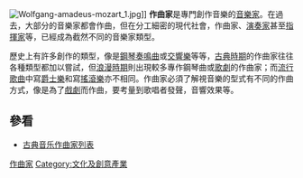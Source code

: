 {{unreferenced|time=2013-8-13}}
[[File:Wolfgang-amadeus-mozart_1.jpg|thumb]]]]
'''作曲家'''是專門創作音樂的[[音樂家|音樂家]]。在過去，大部分的音樂家都會作曲，但在分工細密的現代社會，作曲家、[[演奏家|演奏家]]甚至[[指揮家|指揮家]]等，已經成為截然不同的音樂家類型。

歷史上有許多創作的類型，像是[[鋼琴|鋼琴]][[奏鳴曲|奏鳴曲]]或[[交響樂|交響樂]]等等，[[古典主义音乐|古典時期]]的作曲家往往各種類型都加以嘗試，但[[浪漫主义音乐|浪漫時期]]則出現較多專作鋼琴曲或[[歌劇|歌劇]]的作曲家；而[[流行歌曲|流行歌曲]]中寫[[爵士樂|爵士樂]]和寫[[搖滾樂|搖滾樂]]亦不相同。作曲家必須了解視音樂的型式有不同的作曲方式，像是為了[[戲劇|戲劇]]而作曲，要考量到歌唱者發聲，音響效果等。

== 參看 ==
* [[古典音乐作曲家列表|古典音乐作曲家列表]]

{{Authority control}}
{{music-stub}}

[[Category:作曲家|]]
[[Category:文化及創意產業|Category:文化及創意產業]]